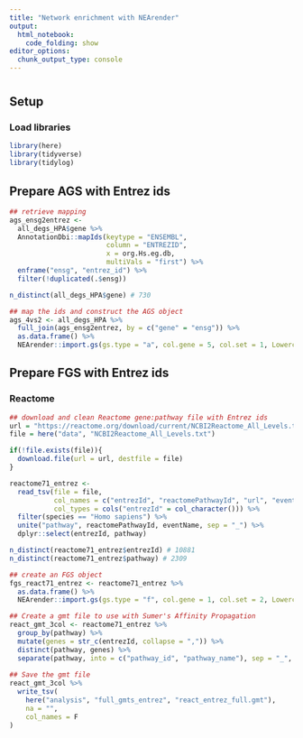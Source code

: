 ```yaml
---
title: "Network enrichment with NEArender"
output:
  html_notebook:
    code_folding: show
editor_options:
  chunk_output_type: console
---
```

# {.tabset .tabset-fade .tabset-pills}

## Setup
### Load libraries
```r
library(here)
library(tidyverse)
library(tidylog)
```

## Prepare AGS with Entrez ids
```r
## retrieve mapping
ags_ensg2entrez <- 
  all_degs_HPA$gene %>%
  AnnotationDbi::mapIds(keytype = "ENSEMBL",
                        column = "ENTREZID",
                        x = org.Hs.eg.db,
                        multiVals = "first") %>%
  enframe("ensg", "entrez_id") %>%
  filter(!duplicated(.$ensg))

n_distinct(all_degs_HPA$gene) # 730

## map the ids and construct the AGS object
ags_4vs2 <- all_degs_HPA %>%
  full_join(ags_ensg2entrez, by = c("gene" = "ensg")) %>%
  as.data.frame() %>%
  NEArender::import.gs(gs.type = "a", col.gene = 5, col.set = 1, Lowercase = F)
```

## Prepare FGS with Entrez ids
### Reactome 
```r
## download and clean Reactome gene:pathway file with Entrez ids
url = "https://reactome.org/download/current/NCBI2Reactome_All_Levels.txt"
file = here("data", "NCBI2Reactome_All_Levels.txt")

if(!file.exists(file)){
  download.file(url = url, destfile = file)
}

reactome71_entrez <- 
  read_tsv(file = file,
           col_names = c("entrezId", "reactomePathwayId", "url", "eventName", "evidenceCode", "species"),
           col_types = cols("entrezId" = col_character())) %>% 
  filter(species == "Homo sapiens") %>%
  unite("pathway", reactomePathwayId, eventName, sep = "_") %>%
  dplyr::select(entrezId, pathway)

n_distinct(reactome71_entrez$entrezId) # 10881
n_distinct(reactome71_entrez$pathway) # 2309

## create an FGS object
fgs_react71_entrez <- reactome71_entrez %>% 
  as.data.frame() %>%
  NEArender::import.gs(gs.type = "f", col.gene = 1, col.set = 2, Lowercase = F)

## Create a gmt file to use with Sumer's Affinity Propagation
react_gmt_3col <- reactome71_entrez %>%
  group_by(pathway) %>% 
  mutate(genes = str_c(entrezId, collapse = ",")) %>% 
  distinct(pathway, genes) %>% 
  separate(pathway, into = c("pathway_id", "pathway_name"), sep = "_", extra = "merge")
  
## Save the gmt file
react_gmt_3col %>%
  write_tsv(
    here("analysis", "full_gmts_entrez", "react_entrez_full.gmt"),
    na = "",
    col_names = F
)
```
